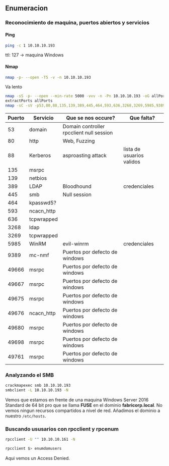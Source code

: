 ## Enumeracion {-}

### Reconocimiento de maquina, puertos abiertos y servicios {-} 

#### Ping {-}

```bash
ping -c 1 10.10.10.193
```
ttl: 127 -> maquina Windows

#### Nmap {-}

```bash
nmap -p- --open -T5 -v -n 10.10.10.193
```

Va lento

```bash
nmap -sS -p- --open --min-rate 5000 -vvv -n -Pn 10.10.10.193 -oG allPorts 
extractPorts allPorts
nmap -sC -sV -p53,80,88,135,139,389,445,464,593,636,3268,3269,5985,9389,49666,49667,49675,49676,49680,49698,49761 10.10.10.193 -oN targeted
```


| Puerto | Servicio   | Que se nos occure?                       | Que falta?                |
| ------ | ---------- | ---------------------------------------- | ------------------------- |
| 53     | domain     | Domain controller rpcclient null session |                           |
| 80     | http       | Web, Fuzzing                             |                           |
| 88     | Kerberos   | asproasting attack                       | lista de usuarios validos |
| 135    | msrpc      |                                          |                           |
| 139    | netbios    |                                          |                           |
| 389    | LDAP       | Bloodhound                               | credenciales              |
| 445    | smb        | Null session                             |                           |
| 464    | kpasswd5?  |                                          |                           |
| 593    | ncacn_http |                                          |                           |
| 636    | tcpwrapped |                                          |                           |
| 3268   | ldap       |                                          |                           |
| 3269   | tcpwrapped |                                          |                           |
| 5985   | WinRM      | evil-winrm                               | credenciales              |
| 9389   | mc-nmf     | Puertos por defecto de windows           |                           |
| 49666  | msrpc      | Puertos por defecto de windows           |                           |
| 49667  | msrpc      | Puertos por defecto de windows           |                           |
| 49675  | msrpc      | Puertos por defecto de windows           |                           |
| 49676  | ncacn_http | Puertos por defecto de windows           |                           |
| 49680  | msrpc      | Puertos por defecto de windows           |                           |
| 49698  | msrpc      | Puertos por defecto de windows           |                           |
| 49761  | msrpc      | Puertos por defecto de windows           |                           |


### Analyzando el SMB {-}

```bash
crackmapexec smb 10.10.10.193
smbclient -L 10.10.10.193 -N
```

Vemos que estamos en frente de una maquina Windows Server 2016 Standard de 64 bit pro que se llama **FUSE** en el dominio **fabricorp.local**.
No vemos ningun recursos compartidos a nivel de red.
Añadimos el dominio a nuestro `/etc/hosts`.

### Buscando ususarios con rpcclient y rpcenum {-}

```bash
rpcclient -U "" 10.10.10.161 -N

rpcclient $> enumdomusers
```

Aqui vemos un Access Denied.